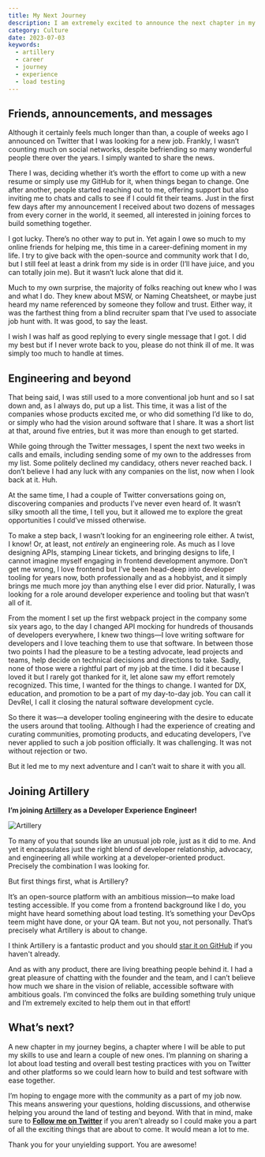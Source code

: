```yaml
---
title: My Next Journey
description: I am extremely excited to announce the next chapter in my engineering journey!
category: Culture
date: 2023-07-03
keywords:
  - artillery
  - career
  - journey
  - experience
  - load testing
---
```


## Friends, announcements, and messages

Although it certainly feels much longer than than, a couple of weeks ago I announced on Twitter that I was looking for a new job. Frankly, I wasn’t counting much on social networks, despite befriending so many wonderful people there over the years. I simply wanted to share the news.

There I was, deciding whether it’s worth the effort to come up with a new resume or simply use my GitHub for it, when things began to change. One after another, people started reaching out to me, offering support but also inviting me to chats and calls to see if I could fit their teams. Just in the first few days after my announcement I received about two dozens of messages from every corner in the world, it seemed, all interested in joining forces to build something together. 

I got lucky. There’s no other way to put in. Yet again I owe so  much to my online friends for helping me, this time in a career-defining moment in my life. I try to give back with the open-source and community work that I do, but I still feel at least a drink from my side is in order (I’ll have juice, and you can totally join me). But it wasn’t luck alone that did it.

Much to my own surprise, the majority of folks reaching out knew who I was and what I do. They knew about MSW, or Naming Cheatsheet, or maybe just heard my name referenced by someone they follow and trust. Either way, it was the farthest thing from a blind recruiter spam that I’ve used to associate job hunt with. It was good, to say the least.

I wish I was half as good replying to every single message that I got. I did my best but if I never wrote back to you, please do not think ill of me. It was simply too much to handle at times.

## Engineering and beyond

That being said, I was still used to a more conventional job hunt and so I sat down and, as I always do, put up a list. This time, it was a list of the companies whose products excited me, or who did something I’d like to do, or simply who had the vision around software that I share. It was a short list at that, around five entries, but it was more than enough to get started.

While going through the Twitter messages, I spent the next two weeks in calls and emails, including sending some of my own to the addresses from my list. Some politely declined my candidacy, others never reached back. I don’t believe I had any luck with any companies on the list, now when I look back at it. Huh.

At the same time, I had a couple of Twitter conversations going on, discovering companies and products I’ve never even heard of. It wasn’t silky smooth all the time, I tell you, but it allowed me to explore the great opportunities I could’ve missed otherwise.

To make a step back, I wasn’t looking for an engineering role either. A twist, I know! Or, at least, not *entirely* an engineering role. As much as I love designing APIs, stamping Linear tickets, and bringing designs to life, I cannot imagine myself engaging in frontend development anymore. Don’t get me wrong, I love frontend but I’ve been head-deep into developer tooling for years now, both professionally and as a hobbyist, and it simply brings me much more joy than anything else I ever did prior. Naturally, I was looking for a role around developer experience and tooling but that wasn’t all of it.

From the moment I set up the first webpack project in the company some six years ago, to the day I changed API mocking for hundreds of thousands of developers everywhere, I knew two things—I love writing software for developers and I love teaching them to use that software. In between those two points I had the pleasure to be a testing advocate, lead projects and teams, help decide on technical decisions and directions to take. Sadly, none of those were a rightful part of my job at the time. I did it because I loved it but I rarely got thanked for it, let alone saw my effort remotely recognized. This time, I wanted for the things to change. I wanted for DX, education, and promotion to be a part of my day-to-day job. You can call it DevRel, I call it closing the natural software development cycle.

So there it was—a developer tooling engineering with the desire to educate the users around that tooling. Although I had the experience of creating and curating communities, promoting products, and educating developers, I’ve never applied to such a job position officially. It was challenging. It was not without rejection or two. 

But it led me to my next adventure and I can’t wait to share it with you all.

## Joining Artillery

**I’m joining [Artillery](https://www.artillery.io/) as a Developer Experience Engineer!**

![Artillery](./images/artillery-banner.jpg)

To many of you that sounds like an unusual job role, just as it did to me. And yet it encapsulates just the right blend of developer relationship, advocacy, and engineering all while working at a developer-oriented product. Precisely the combination I was looking for.

But first things first, what is Artillery? 

It’s an open-source platform with an ambitious mission—to make load testing accessible. If you come from a frontend background like I do, you might have heard something about load testing. It’s something your DevOps teem might have done, or your QA team. But not you, not personally. That’s precisely what Artillery is about to change.

I think Artillery is a fantastic product and you should [star it on GitHub](https://github.com/artilleryio/artillery) if you haven't already.

And as with any product, there are living breathing people behind it. I had a great pleasure of chatting with the founder and the team, and I can’t believe how much we share in the vision of reliable, accessible software with ambitious goals. I’m convinced the folks are building something truly unique and I’m extremely excited to help them out in that effort!

## What’s next?

A new chapter in my journey begins, a chapter where I will be able to put my skills to use and learn a couple of new ones. I’m planning on sharing a lot about load testing and overall best testing practices with you on Twitter and other platforms so we could learn how to build and test software with ease together. 

I’m hoping to engage more with the community as a part of my job now. This means answering your questions, holding discussions, and otherwise helping you around the land of testing and beyond. With that in mind, make sure to **[Follow me on Twitter](https://twitter.com/intent/follow?original_referer=https%3A%2F%2Fredd.one&twgr=kettanaito&screen_name=kettanaito&twterm=follow)** if you aren’t already so I could make you a part of all the exciting things that are about to come. It would mean a lot to me.

Thank you for your unyielding support. You are awesome!